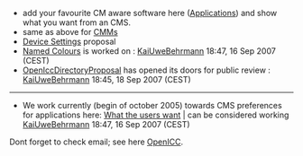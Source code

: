 * add your favourite CM aware software here ([[Applications]]) and show what you want from an CMS.
* same as above for [[ColourMatchingModuls|CMMs]]
* [[Device Settings]] proposal
* [[FeatureWish|Named Colours]] is worked on : [[User:KaiUweBehrmann|KaiUweBehrmann]] 18:47, 16 Sep 2007 (CEST)
* [[OpenIccDirectoryProposal]] has opened its doors for public review : [[User:KaiUweBehrmann|KaiUweBehrmann]] 18:45, 18 Sep 2007 (CEST)


----
* We work currently (begin of october 2005) towards CMS preferences for applications here: [[What_the_users_want|What the users want]] | can be considered working [[User:KaiUweBehrmann|KaiUweBehrmann]] 18:47, 16 Sep 2007 (CEST)


Dont forget to check email; see here [[OpenICC]].